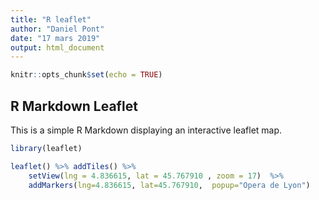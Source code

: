 ---
title: "R leaflet"
author: "Daniel Pont"
date: "17 mars 2019"
output: html_document
---

```{r setup, include=FALSE}
knitr::opts_chunk$set(echo = TRUE)
```

## R Markdown Leaflet
This is a simple R Markdown displaying an interactive leaflet map.


```{r lealflet}
library(leaflet)

leaflet() %>% addTiles() %>% 
    setView(lng = 4.836615, lat = 45.767910 , zoom = 17)  %>%
    addMarkers(lng=4.836615, lat=45.767910,  popup="Opera de Lyon")
```
